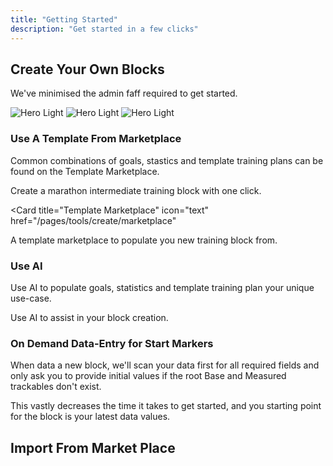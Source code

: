 ```yaml
---
title: "Getting Started"
description: "Get started in a few clicks"
---
```


## Create Your Own Blocks

We've minimised the admin faff required to get started.

<Steps>
  <Step title="Create Name">
    <Frame>
      <img
        className="block"
        src="/images/onboarding-name.png"
        alt="Hero Light"
      />
    </Frame>
  </Step>
  <Step title="Populate from Template, AI or start blank">
    <Frame>
      <img
        className="block"
        src="/images/onboarding-build.png"
        alt="Hero Light"
      />
    </Frame>
  </Step>
  <Step title="Invite your friends">
    <Frame>
      <img
        className="block"
        src="/images/onboarding-invite.png"
        alt="Hero Light"
      />
    </Frame>
  </Step>
</Steps>

### Use A Template From Marketplace

Common combinations of goals, stastics and template training plans can be found on the Template Marketplace.

Create a marathon intermediate training block with one click.

<Card
  title="Template Marketplace"
  icon="text"
  href="/pages/tools/create/marketplace"
>
  A template marketplace to populate you new training block from.
</Card>

### Use AI

Use AI to populate goals, statistics and template training plan your unique use-case.

<Card title="Template Marketplace" icon="text" href="/pages/tools/create/ai">
  Use AI to assist in your block creation.
</Card>

### On Demand Data-Entry for Start Markers

When data a new block, we'll scan your data first for all required fields and only ask you to provide initial values if the root Base and Measured trackables don't exist.

This vastly decreases the time it takes to get started, and you starting point for the block is your latest data values.

## Import From Market Place
